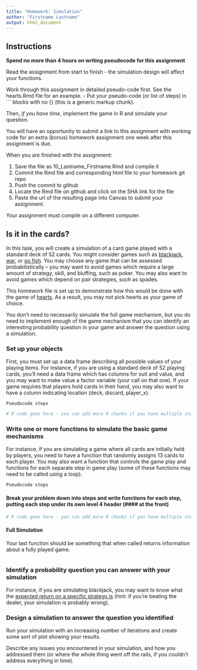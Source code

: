 ```yaml
---
title: "Homework: Simulation"
author: "Firstname Lastname"
output: html_document
---
```


## Instructions

**Spend no more than 4 hours on writing pseudocode for this assignment**

Read the assignment from start to finish - the simulation design will affect your functions.

Work through this assignment in detailed pseudo-code first. See the hearts.Rmd file for an example. - Put your pseudo-code (or list of steps) in \`\`\` blocks with no {} (this is a generic markup chunk).

Then, *if you have time*, implement the game in R and simulate your question.

You will have an opportunity to submit a link to this assignment with working code for an extra (bonus) homework assignment one week after this assignment is due.

When you are finished with the assignment:

1.  Save the file as 10_Lastname_Firstname.Rmd and compile it
2.  Commit the Rmd file and corresponding html file to your homework git repo
3.  Push the commit to github
4.  Locate the Rmd file on github and click on the SHA link for the file
5.  Paste the url of the resulting page into Canvas to submit your assignment.

Your assignment must compile on a different computer.

## Is it in the cards?

In this task, you will create a simulation of a card game played with a standard deck of 52 cards. You might consider games such as [blackjack](https://bicyclecards.com/how-to-play/blackjack/#filter), [war](https://bicyclecards.com/how-to-play/war/#filter), or [go fish](https://bicyclecards.com/how-to-play/go-fish/#filter). You may choose any game that can be assessed probabilistically -- you may want to avoid games which require a large amount of strategy, skill, and bluffing, such as poker. You may also want to avoid games which depend on pair strategies, such as spades.

This homework file is set up to demonstrate how this would be done with the game of [hearts](https://bicyclecards.com/how-to-play/hearts/#filter). As a result, you may not pick hearts as your game of choice.

You don't need to necessarily simulate the full game mechanism, but you do need to implement enough of the game mechanism that you can identify an interesting probability question in your game and answer the question using a simulation.

### Set up your objects

First, you must set up a data frame describing all possible values of your playing items. For instance, if you are using a standard deck of 52 playing cards, you'll need a data frame which has columns for suit and value, and you may want to make value a factor variable (your call on that one). If your game requires that players hold cards in their hand, you may also want to have a column indicating location (deck, discard, player_x).

    Pseudocode steps

```r
# R code goes here - you can add more R chunks if you have multiple steps or want to explain each function after it's written.

```

### Write one or more functions to simulate the basic game mechanisms

For instance, if you are simulating a game where all cards are initially held by players, you need to have a function that randomly assigns 13 cards to each player. You may also want a function that controls the game play and functions for each separate step in game play (some of these functions may need to be called using a loop).

    Pseudocode steps

#### Break your problem down into steps and write functions for each step, putting each step under its own level 4 header (\#\#\#\# at the front)

```r
# R code goes here - you can add more R chunks if you have multiple steps or want to explain each function after it's written.

```

#### Full Simulation

Your last function should be something that when called returns information about a fully played game.

```r

```

### Identify a probability question you can answer with your simulation

For instance, if you are simulating blackjack, you may want to know what the [expected return on a specific strategy is](https://towardsdatascience.com/python-blackjack-simulator-61b591ffb971) (hint: if you're beating the dealer, your simulation is probably wrong).

### Design a simulation to answer the question you identified

Run your simulation with an increasing number of iterations and create some sort of plot showing your results.

Describe any issues you encountered in your simulation, and how you addressed them (or where the whole thing went off the rails, if you couldn't address everything in time).
